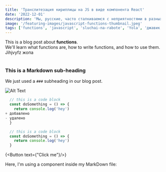 ```yaml
---
title: 'Транслитезация кириллицы на JS в виде компонента React'
date: '2022-12-01'
description: 'Мы, русские, часто сталкиваемся с неприятностями в разных областях жизни. И, да, этот пост не о политике, а о нашем родном языке и буковках'
image: '/featuring-images/javascript-functions-thumbnail.jpeg'
tags: ['functions', 'javascript', 'sluchai-na-rabote', 'Yola', 'джавик', 'dzhavik', 'klassnyi-chlen']
---
```


<div>
  This is a blog post about <strong>functions</strong>. <br/>
  We'll learn what functions are, how to write functions, and how to use them.
  Jihjvyfz жопа
</div>

<br/>

### This is a Markdown sub-heading
We just used a `###` subheading in our blog post.

![Alt Text](/images/posts/home-1.jpeg)

<ImageMdx src="/images/posts/home-1.jpeg" />

```diff:src/components/ArticleLayout.js
  // this is a code block
  const doSomething = () => {
    return console.log('hey')
+ добавлено
- удалено
  }
```

```js:src/components/ArticleLayout.js {1, 3-4} showLineNumbers
  // this is a code block
  const doSomething = () => {
    return console.log('hey')
  }
```



{<Button text={"Click me"}/>}

<div>Here, I'm using a component inside my MarkDown file:</div>
